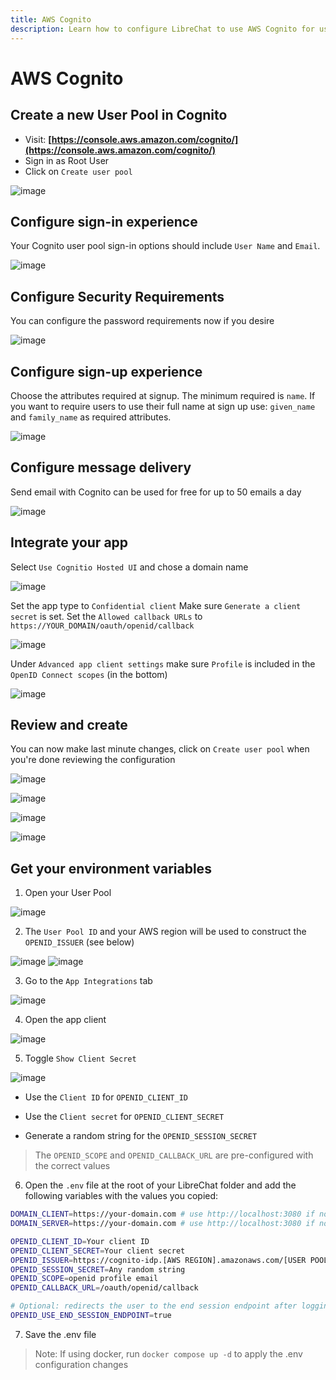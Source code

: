 ```yaml
---
title: AWS Cognito
description: Learn how to configure LibreChat to use AWS Cognito for user authentication.
---
```


# AWS Cognito

## Create a new User Pool in Cognito

- Visit: **[https://console.aws.amazon.com/cognito/](https://console.aws.amazon.com/cognito/)**
- Sign in as Root User
- Click on `Create user pool`

![image](https://github.com/danny-avila/LibreChat/assets/32828263/e9b412c3-2cf1-4f54-998c-d1d6c12581a5)

## Configure sign-in experience

Your Cognito user pool sign-in options should include `User Name` and `Email`.

![image](https://github.com/danny-avila/LibreChat/assets/32828263/d2cf362d-469e-4993-8466-10282da114c2)

## Configure Security Requirements

You can configure the password requirements now if you desire

![image](https://github.com/danny-avila/LibreChat/assets/32828263/e125e8f1-961b-4a38-a6b7-ed1faf29c4a3)

## Configure sign-up experience

Choose the attributes required at signup. The minimum required is `name`. If you want to require users to use their full name at sign up use: `given_name` and `family_name` as required attributes.

![image](https://github.com/danny-avila/LibreChat/assets/32828263/558b8e2c-afbd-4dd1-87f3-c409463b5f7c)

## Configure message delivery

Send email with Cognito can be used for free for up to 50 emails a day

![image](https://github.com/danny-avila/LibreChat/assets/32828263/fcb2323b-708e-488c-9420-7eb482974648)

## Integrate your app

Select `Use Cognitio Hosted UI` and chose a domain name

![image](https://github.com/danny-avila/LibreChat/assets/32828263/111b3dd4-3b20-4e3e-80e1-7167d2ad0f62)

Set the app type to `Confidential client`
Make sure `Generate a client secret` is set.
Set the `Allowed callback URLs` to `https://YOUR_DOMAIN/oauth/openid/callback`

![image](https://github.com/danny-avila/LibreChat/assets/32828263/1f92a532-7c4d-4632-a55d-9d00bf77fc4d)

Under `Advanced app client settings` make sure `Profile` is included in the `OpenID Connect scopes` (in the bottom)

![image](https://github.com/danny-avila/LibreChat/assets/32828263/5b035eae-4a8e-482c-abd5-29cee6502eeb)

## Review and create
You can now make last minute changes, click on `Create user pool` when you're done reviewing the configuration

![image](https://github.com/danny-avila/LibreChat/assets/32828263/dc8b2374-9adb-4065-85dc-a087d625372d)

![image](https://github.com/danny-avila/LibreChat/assets/32828263/67efb1e9-dfe3-4ebd-9ebb-92186c514b5c)

![image](https://github.com/danny-avila/LibreChat/assets/32828263/9f819175-ace1-44b1-ba68-af21ac9f6735)

![image](https://github.com/danny-avila/LibreChat/assets/32828263/3e7b8b17-4e12-49af-99cf-78981d6331df)

## Get your environment variables

1. Open your User Pool

![image](https://github.com/danny-avila/LibreChat/assets/32828263/b658ff2a-d252-4f3d-90a7-9fbde42c01db)

2. The `User Pool ID` and your AWS region will be used to construct the `OPENID_ISSUER` (see below)

![image](https://github.com/danny-avila/LibreChat/assets/32828263/dc8ae403-cbff-4aae-9eee-42d7cf3485e7)
![image](https://github.com/danny-avila/LibreChat/assets/32828263/d606f5c8-c60b-4d20-bdb2-d0d69e49ea1e)

3.  Go to the `App Integrations` tab

![image](https://github.com/danny-avila/LibreChat/assets/32828263/58713bdc-24bc-47de-bdca-020dc321e997)

4.  Open the app client

![image](https://github.com/danny-avila/LibreChat/assets/32828263/271bf7d2-3df2-43a7-87fc-e50294e49b2e)

5. Toggle `Show Client Secret`

![image](https://github.com/danny-avila/LibreChat/assets/32828263/a844fe65-313d-4754-81b4-380336e0e336)

- Use the `Client ID` for `OPENID_CLIENT_ID`

- Use the `Client secret` for `OPENID_CLIENT_SECRET`

- Generate a random string for the `OPENID_SESSION_SECRET`

> The `OPENID_SCOPE` and `OPENID_CALLBACK_URL` are pre-configured with the correct values

6. Open the `.env` file at the root of your LibreChat folder and add the following variables with the values you copied:

```bash filename=".env"
DOMAIN_CLIENT=https://your-domain.com # use http://localhost:3080 if not using a custom domain
DOMAIN_SERVER=https://your-domain.com # use http://localhost:3080 if not using a custom domain

OPENID_CLIENT_ID=Your client ID
OPENID_CLIENT_SECRET=Your client secret
OPENID_ISSUER=https://cognito-idp.[AWS REGION].amazonaws.com/[USER POOL ID]/.well-known/openid-configuration
OPENID_SESSION_SECRET=Any random string
OPENID_SCOPE=openid profile email
OPENID_CALLBACK_URL=/oauth/openid/callback

# Optional: redirects the user to the end session endpoint after logging out
OPENID_USE_END_SESSION_ENDPOINT=true 
```
7. Save the .env file

> Note: If using docker, run `docker compose up -d` to apply the .env configuration changes
